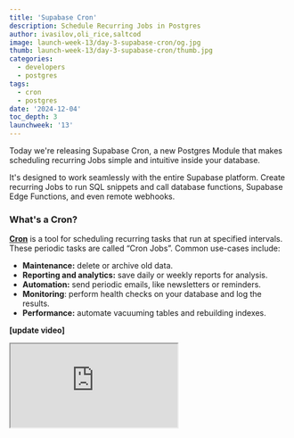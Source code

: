 ```yaml
---
title: 'Supabase Cron'
description: Schedule Recurring Jobs in Postgres
author: ivasilov,oli_rice,saltcod
image: launch-week-13/day-3-supabase-cron/og.jpg
thumb: launch-week-13/day-3-supabase-cron/thumb.jpg
categories:
  - developers
  - postgres
tags:
  - cron
  - postgres
date: '2024-12-04'
toc_depth: 3
launchweek: '13'
---
```


Today we're releasing Supabase Cron, a new Postgres Module that makes scheduling recurring Jobs simple and intuitive inside your database.

It's designed to work seamlessly with the entire Supabase platform. Create recurring Jobs to run SQL snippets and call database functions, Supabase Edge Functions, and even remote webhooks.

### What's a Cron?

[**Cron**](https://en.wikipedia.org/wiki/Cron) is a tool for scheduling recurring tasks that run at specified intervals. These periodic tasks are called “Cron Jobs”. Common use-cases include:

- **Maintenance:** delete or archive old data.
- **Reporting and analytics:** save daily or weekly reports for analysis.
- **Automation:** send periodic emails, like newsletters or reminders.
- **Monitoring**: perform health checks on your database and log the results.
- **Performance:** automate vacuuming tables and rebuilding indexes.

**[update video]**

<div className="video-container">
  <iframe
    className="w-full"
    src="https://www.youtube-nocookie.com/embed/miRQPbIJOuQ"
    title="Introducing Supabase Cron"
    allow="accelerometer; autoplay; clipboard-write; encrypted-media; fullscreen; gyroscope; picture-in-picture; web-share"
    allowfullscreen
  />
</div>

Supabase Cron stores the scheduling logic within Postgres and runs your Jobs accordingly while integrating with the rest of the Supabase primitives - Dashboard, Edge Functions, and AI Assistant.

## How Do You Use Supabase Cron?

You can create Jobs either via the Dashboard or SQL.

<Admonition>

For this post we'll focus on the Dashboard. You can refer to the [documentation](https://supabase.com/docs/guides/cron/quickstart) for SQL.

</Admonition>

Within the Dashboard you can define schedules using standard cron syntax and the special `pg_cron` seconds syntax for sub-minute schedules or use natural language.

<Img
  alt="Natural language scheduling"
  src="/images/blog/launch-week-13/day-3-supabase-cron/natural-language.jpg"
/>

## Job Types

You can choose between four types of Jobs based on what you need to execute:

<Img alt="Job types" src="/images/blog/launch-week-13/day-3-supabase-cron/job-types.jpg" />

### SQL Snippets

Create an inline SQL query or command to run on your database periodically. Use this for tasks like:

- Generating reports.
- Cleaning up stale data.
- Refreshing [Materialized Views](https://supabase.com/docs/guides/database/tables?queryGroups=database-method&database-method=sql#materialized-views).

### Database Functions

Call a Postgres function. This is useful for workflows, such as:

- Batch processing operations.
- Running periodic maintenance tasks.
- Performing multi-step updates using transactions.

### HTTP Requests (webhooks)

Trigger an external HTTP endpoint. Use this for:

- Starting external workflows.
- Syncing data with third-party APIs.
- Sending notifications to external systems.

### Supabase Edge Function

Run a serverless function to execute custom logic. Examples include:

- Creating embeddings.
- Sending automated email updates.
- Fetching external data and storing it in your database.

These options cover a wide range of use cases, helping with everything from database management to external integrations.

### Observe and Debug Jobs

Wondering why a Job failed? You can view the history of all Jobs and their logs in the Dashboard. You can see when a Job started, how long it took, and what the result was.

<Img
  alt="View Job history"
  src="/images/blog/launch-week-13/day-3-supabase-cron/history-button.jpg"
/>

<Img
  alt="Observe and debug Jobs"
  src="/images/blog/launch-week-13/day-3-supabase-cron/history.jpg"
/>
For a deeper dive, you can view Jobs in the [Logs Explorer](https://supabase.com/dashboard/project/_zvmkyvanngopzqaabmvx_/logs/pgcron-logs).
<Img alt="View cron logs" src="/images/blog/launch-week-13/day-3-supabase-cron/logs.jpg" />

### Try Supabase Cron today

Getting started is easy:

1. Visit the new [Integrations page](https://supabase.com/dashboard/project/_/integrations) in your project.
2. Enable the **Cron** Postgres Module.
3. Create your first scheduled Job.

<Img
  alt="Integrations page"
  src="/images/blog/launch-week-13/day-3-supabase-cron/integrations.jpg"
/>

<Img alt="Create a new Job" src="/images/blog/launch-week-13/day-3-supabase-cron/create-job.jpg" />

We're looking forward to seeing how you use Supabase Cron to help automate your workflows!
